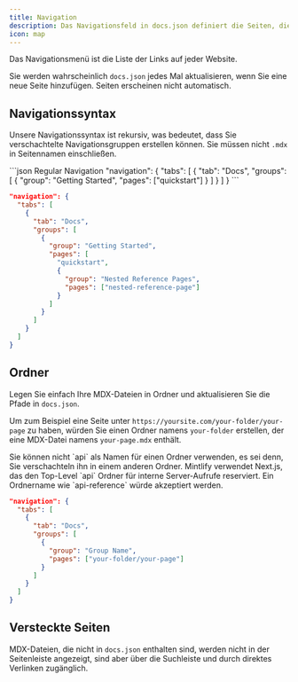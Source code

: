 ```yaml
---
title: Navigation
description: Das Navigationsfeld in docs.json definiert die Seiten, die im Navigationsmenü erscheinen
icon: map
---
```


Das Navigationsmenü ist die Liste der Links auf jeder Website.

Sie werden wahrscheinlich `docs.json` jedes Mal aktualisieren, wenn Sie eine neue Seite hinzufügen. Seiten erscheinen nicht automatisch.

## Navigationssyntax

Unsere Navigationssyntax ist rekursiv, was bedeutet, dass Sie verschachtelte Navigationsgruppen erstellen können. Sie müssen nicht `.mdx` in Seitennamen einschließen.

<CodeGroup>
  ```json Regular Navigation
  "navigation": {
    "tabs": [
      {
        "tab": "Docs",
        "groups": [
          {
            "group": "Getting Started",
            "pages": ["quickstart"]
          }
        ]
      }
    ]
  }
  ```

  ```json Nested Navigation
  "navigation": {
    "tabs": [
      {
        "tab": "Docs",
        "groups": [
          {
            "group": "Getting Started",
            "pages": [
              "quickstart",
              {
                "group": "Nested Reference Pages",
                "pages": ["nested-reference-page"]
              }
            ]
          }
        ]
      }
    ]
  }
  ```
</CodeGroup>

## Ordner

Legen Sie einfach Ihre MDX-Dateien in Ordner und aktualisieren Sie die Pfade in `docs.json`.

Um zum Beispiel eine Seite unter `https://yoursite.com/your-folder/your-page` zu haben, würden Sie einen Ordner namens `your-folder` erstellen, der eine MDX-Datei namens `your-page.mdx` enthält.

<Warning>
  Sie können nicht `api` als Namen für einen Ordner verwenden, es sei denn, Sie verschachteln ihn in einem anderen Ordner. Mintlify verwendet Next.js, das den Top-Level `api` Ordner für interne Server-Aufrufe reserviert. Ein Ordnername wie `api-reference` würde akzeptiert werden.
</Warning>

```json Navigation With Folder
"navigation": {
  "tabs": [
    {
      "tab": "Docs",
      "groups": [
        {
          "group": "Group Name",
          "pages": ["your-folder/your-page"]
        }
      ]
    }
  ]
}
```

## Versteckte Seiten

MDX-Dateien, die nicht in `docs.json` enthalten sind, werden nicht in der Seitenleiste angezeigt, sind aber über die Suchleiste und durch direktes Verlinken zugänglich.

